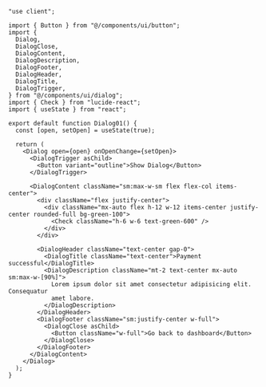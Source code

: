 ````tsx
"use client";

import { Button } from "@/components/ui/button";
import {
  Dialog,
  DialogClose,
  DialogContent,
  DialogDescription,
  DialogFooter,
  DialogHeader,
  DialogTitle,
  DialogTrigger,
} from "@/components/ui/dialog";
import { Check } from "lucide-react";
import { useState } from "react";

export default function Dialog01() {
  const [open, setOpen] = useState(true);

  return (
    <Dialog open={open} onOpenChange={setOpen}>
      <DialogTrigger asChild>
        <Button variant="outline">Show Dialog</Button>
      </DialogTrigger>

      <DialogContent className="sm:max-w-sm flex flex-col items-center">
        <div className="flex justify-center">
          <div className="mx-auto flex h-12 w-12 items-center justify-center rounded-full bg-green-100">
            <Check className="h-6 w-6 text-green-600" />
          </div>
        </div>

        <DialogHeader className="text-center gap-0">
          <DialogTitle className="text-center">Payment successful</DialogTitle>
          <DialogDescription className="mt-2 text-center mx-auto sm:max-w-[90%]">
            Lorem ipsum dolor sit amet consectetur adipisicing elit. Consequatur
            amet labore.
          </DialogDescription>
        </DialogHeader>
        <DialogFooter className="sm:justify-center w-full">
          <DialogClose asChild>
            <Button className="w-full">Go back to dashboard</Button>
          </DialogClose>
        </DialogFooter>
      </DialogContent>
    </Dialog>
  );
}
````